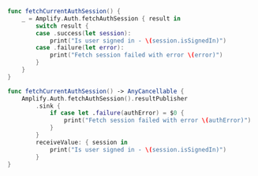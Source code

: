 <BlockSwitcher>

<Block name="Listener (iOS 11+)">

```swift
func fetchCurrentAuthSession() {
    _ = Amplify.Auth.fetchAuthSession { result in
        switch result {
        case .success(let session):
            print("Is user signed in - \(session.isSignedIn)")
        case .failure(let error):
            print("Fetch session failed with error \(error)")
        }
    }
}
```

</Block>

<Block name="Combine (iOS 13+)">

```swift
func fetchCurrentAuthSession() -> AnyCancellable {
    Amplify.Auth.fetchAuthSession().resultPublisher
        .sink {
            if case let .failure(authError) = $0 {
                print("Fetch session failed with error \(authError)")
            }
        }
        receiveValue: { session in
            print("Is user signed in - \(session.isSignedIn)")
        }
}
```

</Block>

</BlockSwitcher>
